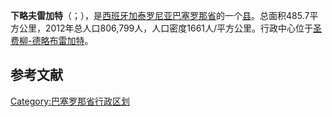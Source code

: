 {{Infobox settlement
| name                    = 下略夫雷加特
| native_name             = Bajo Llobregat
| settlement_type         = 县
| image_skyline           = 
| imagesize               = 
| image_caption           = 
| image_flag              = 
| flag_size               = 
| image_shield            = 
| shield_size             = 
| image_map               = Localització del Baix Llobregat.svg
| map_caption             = 在巴塞罗那省的位置
| pushpin_map             = Spain
| pushpin_label_position  = 
| pushpin_map_caption     = 在西班牙的位置
| coordinates = {{Coord|41 |25 |50 |N|1 |58 |00 |E|region:ES_type:city|display=inline,title}}
| subdivision_type        = 国家
| subdivision_name        = 西班牙
| subdivision_type1       = [[西班牙行政区划|自治区]]
| subdivision_name1       = [[加泰罗尼亚|加泰罗尼亚]]
| subdivision_type2       = [[省_(西班牙)|省]]
| subdivision_name2       = [[巴塞罗那省|巴塞罗那省]]
| area_total_km2          = 485.7
| population_total        = 806799
| population_as_of        = 2012年
| population_density_km2  = auto
| website                 = 
| footnotes               = 
}}
'''下略夫雷加特'''（{{lang-es|Bajo Llobregat}}；{{lang-ca|Baix Llobregat}}），是[[西班牙|西班牙]][[加泰罗尼亚|加泰罗尼亚]][[巴塞罗那省|巴塞罗那省]]的一个[[县_(西班牙)|县]]。总面积485.7平方公里，2012年总人口806,799人，人口密度1661人/平方公里。行政中心位于[[圣费柳-德略布雷加特|圣费柳-德略布雷加特]]。

==参考文献==
{{reflist}}

[[Category:巴塞罗那省行政区划|Category:巴塞罗那省行政区划]]